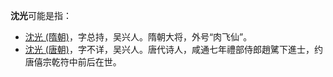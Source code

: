 '''沈光'''可能是指：
* [[沈光_(隋朝)|沈光 (隋朝)]]，字总持，吴兴人。隋朝大将，外号“肉飞仙”。
* [[沈光_(唐朝)|沈光 (唐朝)]]，字不详，吴兴人。唐代诗人，咸通七年禮部侍郎趙騭下進士，约唐僖宗乾符中前后在世。

{{消歧义|G光|cat=二字沈姓人名消歧义}}